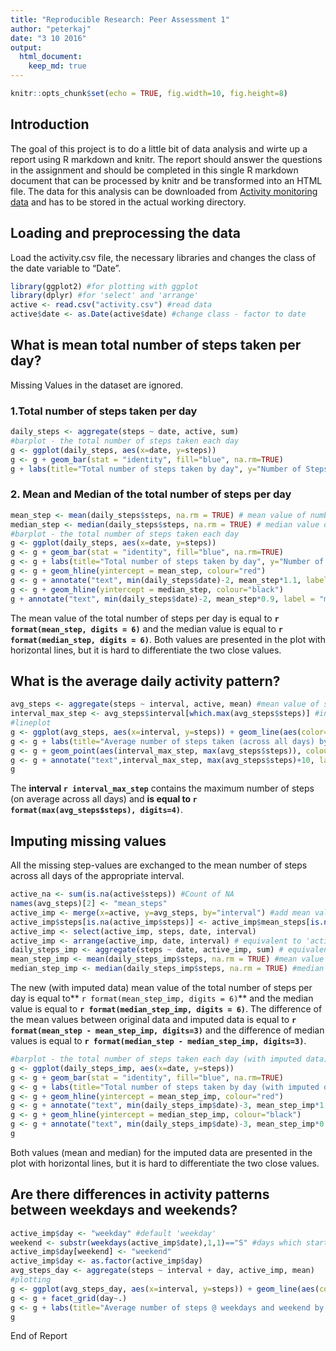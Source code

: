 ```yaml
---
title: "Reproducible Research: Peer Assessment 1"
author: "peterkaj"
date: "3 10 2016"
output: 
  html_document:
    keep_md: true
---
```


```r
knitr::opts_chunk$set(echo = TRUE, fig.width=10, fig.height=8)
```

## Introduction

The goal of this project is to do a little bit of data analysis and wirte up a report using R markdown and knitr. The report should answer the questions in the assignment and should be completed in this single R markdown document that can be processed by knitr and be transformed into an HTML file.
The data for this analysis can be downloaded from [Activity monitoring data](https://d396qusza40orc.cloudfront.net/repdata%2Fdata%2Factivity.zip) and has to be stored in the actual working directory.


## Loading and preprocessing the data

Load the activity.csv file, the necessary libraries and changes the class of the date variable to "Date".

```r
library(ggplot2) #for plotting with ggplot
library(dplyr) #for 'select' and 'arrange'
active <- read.csv("activity.csv") #read data
active$date <- as.Date(active$date) #change class - factor to date
```


## What is mean total number of steps taken per day?
Missing Values in the dataset are ignored.

### 1.Total number of steps taken per day
```r
daily_steps <- aggregate(steps ~ date, active, sum)
#barplot - the total number of steps taken each day
g <- ggplot(daily_steps, aes(x=date, y=steps))
g <- g + geom_bar(stat = "identity", fill="blue", na.rm=TRUE)
g + labs(title="Total number of steps taken by day", y="Number of Steps", x="Date")
```

### 2. Mean and Median of the total number of steps per day

```r
mean_step <- mean(daily_steps$steps, na.rm = TRUE) # mean value of number of steps (with original data)
median_step <- median(daily_steps$steps, na.rm = TRUE) # median value of number of steps (with original data)
#barplot - the total number of steps taken each day
g <- ggplot(daily_steps, aes(x=date, y=steps))
g <- g + geom_bar(stat = "identity", fill="blue", na.rm=TRUE)
g <- g + labs(title="Total number of steps taken by day", y="Number of Steps", x="Date")
g <- g + geom_hline(yintercept = mean_step, colour="red")
g <- g + annotate("text", min(daily_steps$date)-2, mean_step*1.1, label = "mean", color="red")
g <- g + geom_hline(yintercept = median_step, colour="black")
g + annotate("text", min(daily_steps$date)-2, mean_step*0.9, label = "median", color="black")
```

The mean value of the total number of steps per day is equal to **`r format(mean_step, digits = 6)`** and the median value is equal to **`r format(median_step, digits = 6)`**. Both values are presented in the plot with horizontal lines, but it is hard to differentiate the two close values.



## What is the average daily activity pattern?

```r
avg_steps <- aggregate(steps ~ interval, active, mean) #mean value of steps across days for every interval
interval_max_step <- avg_steps$interval[which.max(avg_steps$steps)] #intervall with maximum number of steps
#lineplot
g <- ggplot(avg_steps, aes(x=interval, y=steps)) + geom_line(aes(color=steps), size=1) 
g <- g + labs(title="Average number of steps taken (across all days) by the 5min intervals of a day", x="intervals of a day", y="Number of Steps")
g <- g + geom_point(aes(interval_max_step, max(avg_steps$steps)), colour="red", shape=4) 
g <- g + annotate("text",interval_max_step, max(avg_steps$steps)+10, label = paste("Maximum number of average steps at interval ", interval_max_step), color="red")
g
```

The **interval `r interval_max_step`** contains the maximum number of steps (on average across all days) and **is equal to `r format(max(avg_steps$steps), digits=4)`**.


## Imputing missing values

All the missing step-values are exchanged to the mean number of steps across all days of the appropriate interval.

```r
active_na <- sum(is.na(active$steps)) #Count of NA
names(avg_steps)[2] <- "mean_steps"
active_imp <- merge(x=active, y=avg_steps, by="interval") #add mean values of steps across all days per interval
active_imp$steps[is.na(active_imp$steps)] <- active_imp$mean_steps[is.na(active_imp$steps)] # impute the values
active_imp <- select(active_imp, steps, date, interval)
active_imp <- arrange(active_imp, date, interval) # equivalent to 'active', but with imputed data
daily_steps_imp <- aggregate(steps ~ date, active_imp, sum) # equivalent to 'daily_steps' but with imputed data
mean_step_imp <- mean(daily_steps_imp$steps, na.rm = TRUE) #mean value with imputed data
median_step_imp <- median(daily_steps_imp$steps, na.rm = TRUE) #median value with imputed data
```



The new (with imputed data) mean value of the total number of steps per day is equal to** `r format(mean_step_imp, digits = 6)`** and the median value is equal to **`r format(median_step_imp, digits = 6)`**. The difference of the mean values between original data and imputed data is equal to **`r format(mean_step - mean_step_imp, digits=3)`** and the difference of median values is equal to **`r format(median_step - median_step_imp, digits=3)`**.



```r
#barplot - the total number of steps taken each day (with imputed data)
g <- ggplot(daily_steps_imp, aes(x=date, y=steps))
g <- g + geom_bar(stat = "identity", fill="blue", na.rm=TRUE)
g <- g + labs(title="Total number of steps taken by day (with imputed data)", y="Number of Steps", x="Date")
g <- g + geom_hline(yintercept = mean_step_imp, colour="red")
g <- g + annotate("text", min(daily_steps_imp$date)-3, mean_step_imp*1.1, label = "mean", color="red")
g <- g + geom_hline(yintercept = median_step_imp, colour="black")
g <- g + annotate("text", min(daily_steps_imp$date)-3, mean_step_imp*0.9, label = "median", color="black")
g
```

Both values (mean and median) for the imputed data are presented in the plot with horizontal lines, but it is hard to differentiate the two close values.

## Are there differences in activity patterns between weekdays and weekends?

```r
active_imp$day <- "weekday" #default 'weekday'
weekend <- substr(weekdays(active_imp$date),1,1)=="S" #days which starts with 'S' (Saturday and Sunday) is weekend
active_imp$day[weekend] <- "weekend"
active_imp$day <- as.factor(active_imp$day)
avg_steps_day <- aggregate(steps ~ interval + day, active_imp, mean)
#plotting
g <- ggplot(avg_steps_day, aes(x=interval, y=steps)) + geom_line(aes(color=steps), size=0.8)
g <- g + facet_grid(day~.)
g <- g + labs(title="Average number of steps @ weekdays and weekend by 5min intervals of a day", x="Intervals of a day", y="Number of steps")
g
```


End of Report
